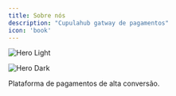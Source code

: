 ```yaml
---
title: Sobre nós
description: "Cupulahub gatway de pagamentos"
icon: 'book'
---
```


<img
  className="block dark:hidden"
  src="/images/light.png"
  alt="Hero Light"
/>

<img
  className="hidden dark:block"
  src="/images/dark.png"
  alt="Hero Dark"
/>

Plataforma de pagamentos de alta conversão. 

